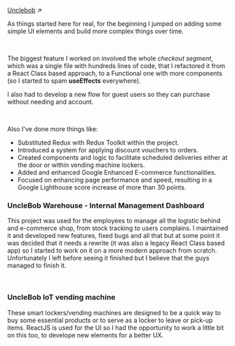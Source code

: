 [Unclebob](https://unclebob.ro) ↗

As things started here for real, for the beginning I jumped on adding some simple UI elements and build more complex things over time.

<br />

The biggest feature I worked on involved the whole _checkout segment_, which was a single file with hundreds lines of code, that I refactored it from a React Class based approach, to a Functional one with more components (so I started to spam **useEffects** everywhere).

I also had to develop a new flow for guest users so they can purchase without needing and account.

<br />

Also I've done more things like:

- Substituted Redux with Redux Toolkit within the project.
- Introduced a system for applying discount vouchers to orders.
- Created components and logic to facilitate scheduled deliveries either at the door or within vending machine lockers.
- Added and enhanced Google Enhanced E-commerce functionalities.
- Focused on enhancing page performance and speed, resulting in a Google Lighthouse score increase of more than 30 points.

### UncleBob Warehouse - Internal Management Dashboard

This project was used for the employees to manage all the logistic behind and e-commerce shop, from stock tracking to users complains.
I maintained it and developed new features, fixed bugs and all that but at some point it was decided that it needs a rewrite (it was also a legacy React Class based app) so I started to work on it on a more modern approach from scratch.
Unfortunately I left before seeing it finished but I believe that the guys managed to finish it.

<br />

### UncleBob IoT vending machine

These smart lockers/vending machines are designed to be a quick way to buy some essential products or to serve as a locker to leave or pick-up items.
ReactJS is used for the UI so I had the opportunity to work a little bit on this too, to develope new elements for a better UX.
